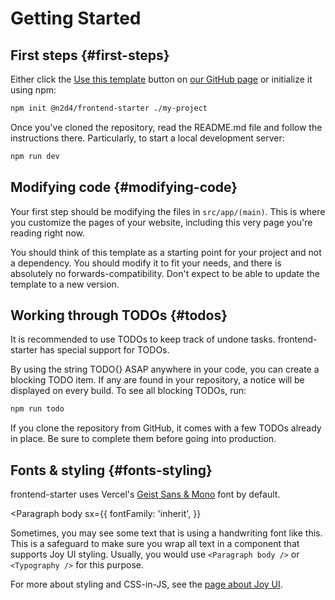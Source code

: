
# Getting Started

## First steps \{#first-steps}

Either click the [Use this template](https://github.com/new?template_name=frontend-starter&template_owner=N2D4) button on [our GitHub page](https://github.com/N2D4/frontend-starter) or initialize it using npm:

```sh
npm init @n2d4/frontend-starter ./my-project
```

Once you've cloned the repository, read the README.md file and follow the instructions there. Particularly, to start a local development server:

```sh
npm run dev
```


## Modifying code \{#modifying-code}

Your first step should be modifying the files in `src/app/(main)`. This is where you customize the pages of your website, including this very page you're reading right now.

You should think of this template as a starting point for your project and not a dependency. You should modify it to fit your needs, and there is absolutely no forwards-compatibility. Don't expect to be able to update the template to a new version.


## Working through TODOs \{#todos}

It is recommended to use TODOs to keep track of undone tasks. frontend-starter has special support for TODOs.

By using the string TODO{} ASAP anywhere in your code, you can create a blocking TODO item. If any are found in your repository, a notice will be displayed on every build. To see all blocking TODOs, run:

```sh
npm run todo
```

If you clone the repository from GitHub, it comes with a few TODOs already in place. Be sure to complete them before going into production.


## Fonts & styling \{#fonts-styling}

frontend-starter uses Vercel's [Geist Sans & Mono](https://vercel.com/font) font by default.

<Paragraph
  body
  sx={{
    fontFamily: 'inherit',
  }}
>
  Sometimes, you may see some text that is using a handwriting font like this. <Typography display="inline" component="span">This is a safeguard to make sure you wrap all text in a component that supports Joy UI styling. Usually, you would use `<Paragraph body />` or `<Typography />` for this purpose.</Typography>
</Paragraph>

For more about styling and CSS-in-JS, see the [page about Joy UI](/joy-ui).
